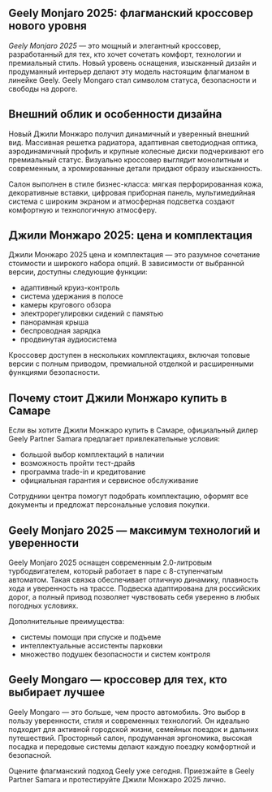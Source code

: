 ## Geely Monjaro 2025: флагманский кроссовер нового уровня

_Geely Monjaro 2025_ — это мощный и элегантный кроссовер, разработанный для тех, кто хочет сочетать комфорт, технологии и премиальный стиль. Новый уровень оснащения, изысканный дизайн и продуманный интерьер делают эту модель настоящим флагманом в линейке Geely. Geely Mongaro стал символом статуса, безопасности и свободы на дороге.

## Внешний облик и особенности дизайна

Новый Джили Монжаро получил динамичный и уверенный внешний вид. Массивная решетка радиатора, адаптивная светодиодная оптика, аэродинамичный профиль и крупные колесные диски подчеркивают его премиальный статус. Визуально кроссовер выглядит монолитным и современным, а хромированные детали придают образу изысканность.

Салон выполнен в стиле бизнес-класса: мягкая перфорированная кожа, декоративные вставки, цифровая приборная панель, мультимедийная система с широким экраном и атмосферная подсветка создают комфортную и технологичную атмосферу.

## Джили Монжаро 2025: цена и комплектация

Джили Монжаро 2025 цена и комплектация — это разумное сочетание стоимости и широкого набора опций. В зависимости от выбранной версии, доступны следующие функции:

- адаптивный круиз-контроль
- система удержания в полосе
- камеры кругового обзора
- электрорегулировки сидений с памятью
- панорамная крыша
- беспроводная зарядка
- продвинутая аудиосистема

Кроссовер доступен в нескольких комплектациях, включая топовые версии с полным приводом, премиальной отделкой и расширенными функциями безопасности.

## Почему стоит Джили Монжаро купить в Самаре

Если вы хотите Джили Монжаро купить в Самаре, официальный дилер Geely Partner Samara предлагает привлекательные условия:
- большой выбор комплектаций в наличии
- возможность пройти тест-драйв
- программа trade-in и кредитование
- официальная гарантия и сервисное обслуживание

Сотрудники центра помогут подобрать комплектацию, оформят все документы и предложат персональные условия покупки.

## Geely Monjaro 2025 — максимум технологий и уверенности

Geely Monjaro 2025 оснащен современным 2.0-литровым турбодвигателем, который работает в паре с 8-ступенчатым автоматом. Такая связка обеспечивает отличную динамику, плавность хода и уверенность на трассе. Подвеска адаптирована для российских дорог, а полный привод позволяет чувствовать себя уверенно в любых погодных условиях.

Дополнительные преимущества:

- системы помощи при спуске и подъеме
- интеллектуальные ассистенты парковки
- множество подушек безопасности и систем контроля

## Geely Mongaro — кроссовер для тех, кто выбирает лучшее

Geely Mongaro — это больше, чем просто автомобиль. Это выбор в пользу уверенности, стиля и современных технологий. Он идеально подходит для активной городской жизни, семейных поездок и дальних путешествий. Просторный салон, продуманная эргономика, высокая посадка и передовые системы делают каждую поездку комфортной и безопасной.

Оцените флагманский подход Geely уже сегодня. Приезжайте в Geely Partner Samara и протестируйте Джили Монжаро 2025 лично.